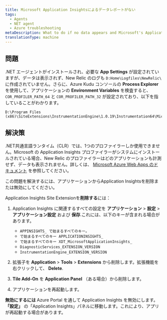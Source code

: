 ```yaml
---
title: Microsoft Application Insightsによるデータレポートがない
tags:
  - Agents
  - NET agent
  - Azure troubleshooting
metaDescription: What to do if no data appears and Microsoft's Application Insights profiler is preventing the New Relic .NET profiler from instrumenting your app.
translationType: machine
---
```


## 問題

.NET エージェントがインストールされ、必要な **App Settings** が設定されていますが、データは表示されず、New Relic のログも `D:Home\Logfiles\NewRelic\` に作成されていません。さらに、Azure Kudu コンソールの **Process Explorer** を使用して、アプリケーションの **Environment Variables** を検査すると、 `COR_PROFILER_PATH_64` と `COR_PROFILER_PATH_32` が設定されており、以下を指していることがわかります。

```
D:\Program Files (x86)\SiteExtensions\InstrumentationEngine\1.0.19\Instrumentation64\MicrosoftInstrumentationEngine_x64.dll
```

## 解決策

.NET共通言語ランタイム（CLR）では、1つのプロファイラーしか使用できません。Microsoft の Application Insights プロファイラーがシステムにインストールされている場合、New Relic のプロファイラーはどのアプリケーションも計測せず、データも表示されません。詳しくは、 [Microsoft Azure Web Apps のドキュメント](https://docs.microsoft.com/en-us/azure/azure-monitor/app/azure-web-apps) を参照してください。

この問題を解決するには、アプリケーションからApplication Insightsを削除または無効にしてください。

Application Insights Site Extensionを**削除する**には：

1. Application Insights に関連するすべての設定を **アプリケーション** > **設定** > **アプリケーション設定** および **保存**.これには、以下のキーが含まれる場合があります。

   * `APPINSIGHTS_ で始まるすべてのキー。`
   * `で始まるすべてのキー APPLICATIONINSIGHTS_`
   * `で始まるすべてのキー XDT_MicrosoftApplicationInsights_`
   * `DiagnosticServices_EXTENSION_VERSION`
   * `InstrumentationEngine_EXTENSION_VERSION`

2. 拡張子を **Application** > **Tools** > **Extensions** から削除します。拡張機能を右クリックして、 **Delete**.

3. **Tile Add-On** を **Application Panel** （ある場合）から削除します。

4. アプリケーションを再起動します。

**無効にするには** Azure Portal を通して Application Insights を無効にします。 **「設定」** の「Application Insights」パネルに移動します。これにより、アプリが再起動する場合があります。